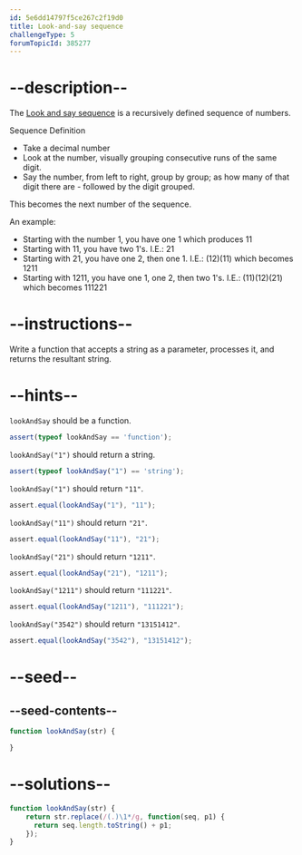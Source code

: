```yaml
---
id: 5e6dd14797f5ce267c2f19d0
title: Look-and-say sequence
challengeType: 5
forumTopicId: 385277
---
```


# --description--

The [Look and say sequence](<https://en.wikipedia.org/wiki/Look and say sequence>) is a recursively defined sequence of numbers.

Sequence Definition

<ul><li>Take a decimal number</li>
<li><span>Look</span> at the number, visually grouping consecutive runs of the same digit.</li>
<li><span>Say</span> the number, from left to right, group by group; as how many of that digit there are - followed by the digit grouped.</li></ul><span> This becomes the next number of the sequence.</span>

An example:

<ul><li>Starting with the number 1, you have <span>one</span> 1 which produces 11</li>
<li>Starting with 11, you have <span>two</span> 1's. I.E.: 21</li>
<li>Starting with 21, you have <span>one</span> 2, then <span>one</span> 1. I.E.: (12)(11) which becomes 1211</li>
<li>Starting with 1211, you have <span>one</span> 1, <span>one</span> 2, then <span>two</span> 1's. I.E.: (11)(12)(21) which becomes 111221</li></ul>

# --instructions--

Write a function that accepts a string as a parameter, processes it, and returns the resultant string.

# --hints--

`lookAndSay` should be a function.

```js
assert(typeof lookAndSay == 'function');
```

`lookAndSay("1")` should return a string.

```js
assert(typeof lookAndSay("1") == 'string');
```

`lookAndSay("1")` should return `"11"`.

```js
assert.equal(lookAndSay("1"), "11");
```

`lookAndSay("11")` should return `"21"`.

```js
assert.equal(lookAndSay("11"), "21");
```

`lookAndSay("21")` should return `"1211"`.

```js
assert.equal(lookAndSay("21"), "1211");
```

`lookAndSay("1211")` should return `"111221"`.

```js
assert.equal(lookAndSay("1211"), "111221");
```

`lookAndSay("3542")` should return `"13151412"`.

```js
assert.equal(lookAndSay("3542"), "13151412");
```

# --seed--

## --seed-contents--

```js
function lookAndSay(str) {

}
```

# --solutions--

```js
function lookAndSay(str) {
    return str.replace(/(.)\1*/g, function(seq, p1) {
      return seq.length.toString() + p1;
    });
}
```
